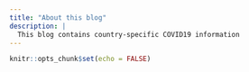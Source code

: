 ```yaml
---
title: "About this blog"
description: |
  This blog contains country-specific COVID19 information
---
```


```r
knitr::opts_chunk$set(echo = FALSE)
```
